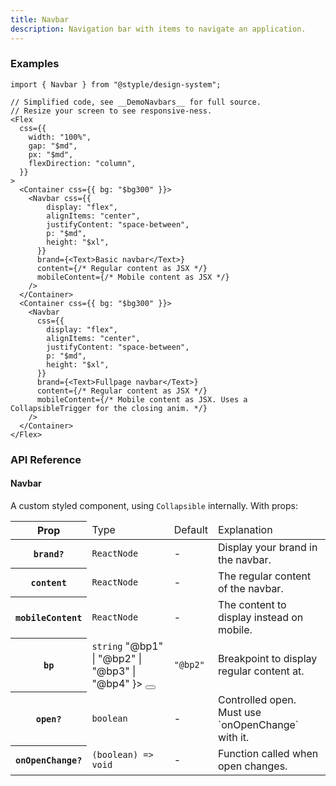 ```yaml
---
title: Navbar
description: Navigation bar with items to navigate an application.
---
```


### Examples

<Preview>
  <DemoNavbars />
</Preview>

<CodeBlockLink id="navbar" index="1" href="https://github.com/hrbengtsen/styple/blob/main/components/DemoNavbars.tsx" />

```tsx outline=true id=navbar
import { Navbar } from "@styple/design-system";

// Simplified code, see __DemoNavbars__ for full source. 
// Resize your screen to see responsive-ness.
<Flex
  css={{
    width: "100%",
    gap: "$md",
    px: "$md",
    flexDirection: "column",
  }}
>
  <Container css={{ bg: "$bg300" }}>
    <Navbar css={{
        display: "flex",
        alignItems: "center",
        justifyContent: "space-between",
        p: "$md",
        height: "$xl",
      }}
      brand={<Text>Basic navbar</Text>}
      content={/* Regular content as JSX */}
      mobileContent={/* Mobile content as JSX */} 
    />
  </Container>
  <Container css={{ bg: "$bg300" }}>
    <Navbar
      css={{
        display: "flex",
        alignItems: "center",
        justifyContent: "space-between",
        p: "$md",
        height: "$xl",
      }}
      brand={<Text>Fullpage navbar</Text>}
      content={/* Regular content as JSX */}
      mobileContent={/* Mobile content as JSX. Uses a CollapsibleTrigger for the closing anim. */} 
    />
  </Container>
</Flex>
```

### API Reference

#### Navbar

A custom styled component, using `Collapsible` internally. With props:

<Table>
  <Thead>
    <Tr>
      <Th>Prop</Th>
      <Td>Type</Td>
      <Td>Default</Td>
      <Td>Explanation</Td>
    </Tr>
  </Thead>
  <Tbody>
    <Tr>
      <Th>
        <Code>brand?</Code>
      </Th>
      <Td>
        <Code color="normal">ReactNode</Code>
      </Td>
      <Td>-</Td>
      <Td><Text>Display your brand in the navbar.</Text></Td>
    </Tr>
    <Tr>
      <Th>
        <Code>content</Code>
      </Th>
      <Td>
        <Code color="normal">ReactNode</Code>
      </Td>
      <Td>-</Td>
      <Td><Text>The regular content of the navbar.</Text></Td>
    </Tr>
    <Tr>
      <Th>
        <Code>mobileContent</Code>
      </Th>
      <Td>
        <Code color="normal">ReactNode</Code>
      </Td>
      <Td>-</Td>
      <Td><Text>The content to display instead on mobile.</Text></Td>
    </Tr>
    <Tr>
      <Th>
        <Code>bp</Code>
      </Th>
      <Td>
        <Code color="normal">string</Code>
        <Popover content={
          <Code color="normal">"@bp1" | "@bp2" | "@bp3" | "@bp4"</Code>
        }>
          <Button highlight size="circle" aria-label="Expanded prop type toggle" css={{
            size: "24px",
            p: 0,
            ml: "$xs",
            lineHeight: 0
          }}><Info size={16} style={{ verticalAlign: "middle" }} /></Button>
        </Popover>
      </Td>
      <Td><Code color="normal">"@bp2"</Code></Td>
      <Td><Text>Breakpoint to display regular content at.</Text></Td>
    </Tr>
    <Tr>
      <Th>
        <Code>open?</Code>
      </Th>
      <Td>
        <Code color="normal">boolean</Code>
      </Td>
      <Td>-</Td>
      <Td><Text>Controlled open. Must use `onOpenChange` with it.</Text></Td>
    </Tr>
    <Tr>
      <Th>
        <Code>onOpenChange?</Code>
      </Th>
      <Td>
        <Code color="normal">(boolean) => void</Code>
      </Td>
      <Td>-</Td>
      <Td><Text>Function called when open changes.</Text></Td>
    </Tr>
  </Tbody>
</Table>
